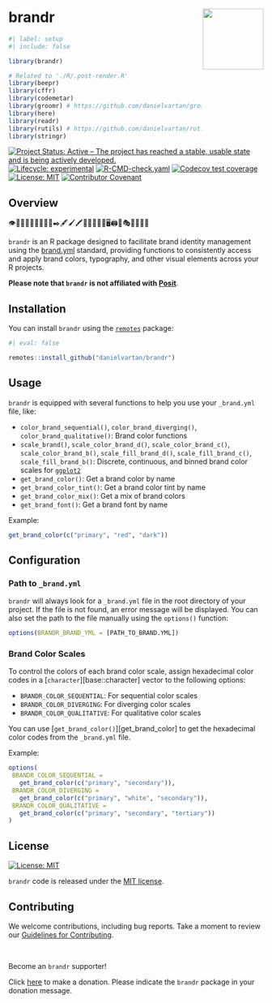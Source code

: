 # brandr <a href = "https://danielvartan.github.io/brandr/"><img src = "man/figures/logo.png" align="right" width="120" /></a>

<!-- quarto render -->

```r
#| label: setup
#| include: false

library(brandr)

# Related to './R/.post-render.R'
library(beepr)
library(cffr)
library(codemetar)
library(groomr) # https://github.com/danielvartan/groomr
library(here)
library(readr)
library(rutils) # https://github.com/danielvartan/rutils
library(stringr)
```

<!-- badges: start -->
[![Project Status: Active – The project has reached a stable, usable state and is being actively developed.](https://www.repostatus.org/badges/latest/active.svg)](https://www.repostatus.org/#active)
[![Lifecycle: experimental](https://img.shields.io/badge/lifecycle-experimental-orange.svg)](https://lifecycle.r-lib.org/articles/stages.html#experimental)
[![R-CMD-check.yaml](https://github.com/danielvartan/brandr/actions/workflows/check-standard.yaml/badge.svg)](https://github.com/danielvartan/brandr/actions/workflows/check-standard.yaml)
[![Codecov test coverage](https://codecov.io/gh/danielvartan/brandr/branch/main/graph/badge.svg)](https://app.codecov.io/gh/danielvartan/brandr?branch=main)
[![License: MIT](https://img.shields.io/badge/license-MIT-green)](https://choosealicense.com/licenses/mit/)
[![Contributor Covenant](https://img.shields.io/badge/Contributor%20Covenant-2.1-4baaaa.svg)](CODE_OF_CONDUCT.md)
<!-- badges: end -->

## Overview

👁️🎨🌈🔠🆎🔠🔡🔤📐✒️🖋️🖌️🖍️💭📢🎯💡📱🖥️🖨️🎪🎭🚀💼✨🌟

`brandr` is an R package designed to facilitate brand identity management using the [brand.yml](https://posit-dev.github.io/brand-yml/) standard, providing functions to consistently access and apply brand colors, typography, and other visual elements across your R projects.

**Please note that `brandr` is not affiliated with [Posit](https://posit.co/)**.

## Installation

You can install `brandr` using the [`remotes`](https://github.com/r-lib/remotes) package:

``` r
#| eval: false

remotes::install_github("danielvartan/brandr")
```

## Usage

`brandr` is equipped with several functions to help you use your `_brand.yml` file, like:

- `color_brand_sequential()`, `color_brand_diverging()`, `color_brand_qualitative()`: Brand color functions
- `scale_brand()`, `scale_color_brand_d()`, `scale_color_brand_c()`, `scale_color_brand_b()`, `scale_fill_brand_d()`, `scale_fill_brand_c()`, `scale_fill_brand_b()`: Discrete, continuous, and binned brand color scales for [`ggplot2`](https://ggplot2.tidyverse.org/)
- `get_brand_color()`: Get a brand color by name
- `get_brand_color_tint()`: Get a brand color tint by name
- `get_brand_color_mix()`: Get a mix of brand colors
- `get_brand_font()`: Get a brand font by name

Example:

```r
get_brand_color(c("primary", "red", "dark"))
```

## Configuration

### Path to `_brand.yml`

`brandr` will always look for a `_brand.yml` file in the root directory of your project. If the file is not found, an error message will be displayed. You can also set the path to the file manually using the `options()` function:

```r
options(BRANDR_BRAND_YML = [PATH_TO_BRAND.YML])
```

### Brand Color Scales

To control the colors of each brand color scale, assign hexadecimal color codes in a [`character`][base::character] vector to the following options:

- `BRANDR_COLOR_SEQUENTIAL`: For sequential color scales
- `BRANDR_COLOR_DIVERGING`:  For diverging color scales
- `BRANDR_COLOR_QUALITATIVE`: For qualitative color scales

You can use [`get_brand_color()`][get_brand_color] to get the hexadecimal color codes from the `_brand.yml` file.

Example:

```r
options(
 BRANDR_COLOR_SEQUENTIAL =
   get_brand_color(c("primary", "secondary")),
 BRANDR_COLOR_DIVERGING =
   get_brand_color(c("primary", "white", "secondary")),
 BRANDR_COLOR_QUALITATIVE =
   get_brand_color(c("primary", "secondary", "tertiary"))
)
```

## License

[![License:
MIT](https://img.shields.io/badge/license-MIT-green)](https://opensource.org/license/mit/)

`brandr` code is released under the [MIT license](https://opensource.org/license/mit/).

## Contributing

We welcome contributions, including bug reports. Take a moment to review our [Guidelines for Contributing](https://danielvartan.github.io/brandr/CONTRIBUTING.html).

<br>

Become an `brandr` supporter!

Click [here](https://github.com/sponsors/danielvartan) to make a donation. Please indicate the `brandr` package in your donation message.
